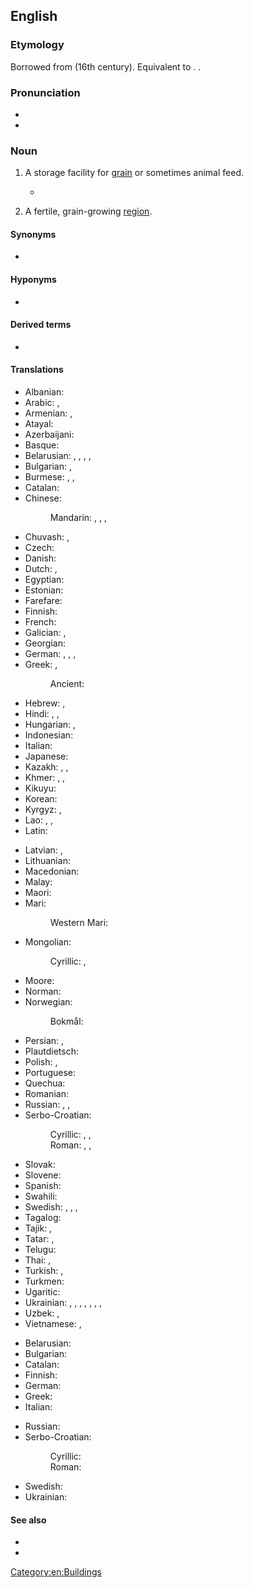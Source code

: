 ==English==
{{wikipedia}}

===Etymology===
{{root|en|ine-pro|*ǵerh₂-}}
Borrowed from {{bor|en|la|grānārium}} (16th century). Equivalent to {{suffix|en|grain|ary}}. {{doublet|en|garner}}.

===Pronunciation===
* {{IPA|en|/ˈɡɹænəɹi/}}
* {{audio|en|LL-Q1860 (eng)-Vealhurl-granary.wav|Audio (UK)}}

===Noun===
{{en-noun|+|granarys|pl2qual=obsolete}}

# {{lb|en|agriculture}} A storage facility for [[grain]] or sometimes animal feed.
#* {{quote-book|en|year=1837| year_published= 1977 |page=237|title= {{w|Mauprat}} |author= {{w|George Sand}}|trans=Stanley Young|publisher=Cassandra Editions|url= https://books.google.co.nz/books?id=NTTeAwAAQBAJ |isbn= 9780897338677 |passage= For a long time the dormouse and polecat had seemed to him overfeeble enemies for his restless valour, even as the '''granary''' floor seemed to afford too narrow a field. Every day he read the papers of the previous day in the servants' hall of the houses he visited, and it appeared to him that this war in America, which was hailed as the awakening of the spirit of liberty and justice in the New World, ought to produce a revolution in France.}}
# {{lb|en|figuratively}} A fertile, grain-growing [[region]].

====Synonyms====
* {{sense|fertile region}} {{l|en|breadbasket}}

==== Hyponyms ====
* {{sense|fertile region}} {{l|en|rice bowl}}

====Derived terms====
* {{l|en|granary bread}}

====Translations====
{{trans-top|storage facility}}
* Albanian: {{t+|sq|hambar|m}}
* Arabic: {{t|ar|مَخْزَن الْحُبُوب|m}}, {{t|ar|شُونَة|f}}
* Armenian: {{t+|hy|ամբար}}, {{t+|hy|շտեմարան}}
* Atayal: {{t|tay|khu}}
* Azerbaijani: {{t+|az|anbar}}
* Basque: {{t|eu|aletegi}}
* Belarusian: {{t|be|збожжасхо́вішча|n}}, {{t|be|сві́ран|m}}, {{t|be|клець|f}}, {{t|be|жы́тніца|f}}, {{t|be|амба́р|m}}
* Bulgarian: {{t+|bg|хамба́р|m}}, {{t+|bg|жи́тница|f}}
* Burmese: {{t+|my|စည့်}}, {{t+|my|ကျီ}}, {{t+|my|စပါးကျီ}}
* Catalan: {{t+|ca|graner}}
* Chinese:
*: Mandarin: {{t|cmn|筒倉}}, {{t|cmn|筒仓|tr=tǒngcāng}}, {{t+|cmn|糧倉}}, {{t+|cmn|粮仓|tr=liángcāng}}
* Chuvash: {{t|cv|ампар}}, {{t|cv|кӗлет}}
* Czech: {{t|cs|sýpka|f}}
* Danish: {{t+|da|lade|c}}
* Dutch: {{t+|nl|graanschuur}}, {{t+|nl|spieker|m}}
* Egyptian: {{t-egy|mẖr|h=m-a:Xr-r:pr}}
* Estonian: {{t+|et|ait}}
* Farefare: {{t|gur|bãarɛ}}
* Finnish: {{t+|fi|aitta}}
* French: {{t+|fr|grenier|m}}
* Galician: {{t+|gl|hórreo|m}}, {{t+|gl|celeiro|m}}
* Georgian: {{t|ka|ბეღელი}}
* German: {{t+|de|Getreidespeicher|m}}, {{t|de|Kornhaus|n}}, {{t+|de|Kornspeicher|m}}, {{t+|de|Speicher|m}}
* Greek: {{t+|el|σιταποθήκη|m}}, {{t+|el|σιτοβολώνας|m}}
*: Ancient: {{t|grc|σιτοθήκη|f}}
* Hebrew: {{t+|he|מַמְּגוּרָה|f|tr=mamgurá}}, {{t+|he|אָסָם|m|tr=asám}}
* Hindi: {{t|hi|धान्यागार|m}}, {{t|hi|अन्नागार|m}}, {{t+|hi|बखारी|f}}
* Hungarian: {{t+|hu|magtár}}, {{t+|hu|hombár}}
* Indonesian: {{t+|id|lumbung}}
* Italian: {{t+|it|granaio}}
* Japanese: {{t+|ja|穀倉|tr=こくそう, kokusō}}
* Kazakh: {{t|kk|қамба}}, {{t|kk|қойма}}, {{t|kk|албар}}
* Khmer: {{t+|km|តឹក}}, {{t+|km|ជង្រុក}}, {{t+|km|កោដ្ឋ}}
* Kikuyu: {{t|ki|ikũmbĩ|c5}}
* Korean: {{t+|ko|곡창 (穀倉)}}
* Kyrgyz: {{t+|ky|кампа}}, {{t+|ky|амбар}}
* Lao: {{t|lo|ຍຸ້ງ}}, {{t+|lo|ສາງ}}, {{t|lo|ເຍັຽ}}
* Latin: {{t|la|grānārium|n}}
{{trans-mid}}
* Latvian: {{t|lv|klēts|f}}, {{t|lv|klēts|m}}
* Lithuanian: {{t|lt|klė́tis|f}}
* Macedonian: {{t|mk|амбар|m}}
* Malay: {{t|ms|jelapang}}
* Maori: {{t|mi|pātaka pata}}
* Mari:
*: Western Mari: {{t|mrj|клӓт}}
* Mongolian:
*: Cyrillic: {{t+|mn|амбаар}}, {{t+|mn|агуулах}}
* Moore: {{t|mos|baoore}}
* Norman: {{t|nrf|grain'nie|f}}
* Norwegian:
*: Bokmål: {{t+|nb|låve|m}}
* Persian: {{t+|fa|انبار|tr=anbâr}}, {{t+|fa|انبار غله|tr=anbâr-e ğalle}}
* Plautdietsch: {{t|pdt|Spikja|m}}
* Polish: {{t+|pl|spichlerz|m}}, {{t+|pl|spichrz|m}}
* Portuguese: {{t+|pt|celeiro|m}}
* Quechua: {{t|qu|pirwa}}
* Romanian: {{t+|ro|grânar}}
* Russian: {{t+|ru|зернохрани́лище|n}}, {{t+|ru|амба́р|m}}, {{t+|ru|жи́тница|f}}
* Serbo-Croatian:
*: Cyrillic: {{t|sh|жи̏тница|f}}, {{t|sh|а̏мба̄р|m}}, {{t|sh|ха̏мба̄р|m}}
*: Roman: {{t+|sh|žȉtnica|f}}, {{t+|sh|ȁmbār|m}}, {{t+|sh|hȁmbār|m}}
* Slovak: {{t+|sk|sýpka|f}}
* Slovene: {{t|sl|kašča|f}}
* Spanish: {{t+|es|granero|m}}
* Swahili: {{t+|sw|ghala}}
* Swedish: {{t|sv|spannmålsmagasin|n}}, {{t+|sv|sädesmagasin|n}}, {{t+|sv|kornbod|c}}, {{t+|sv|lada|c}}
* Tagalog: {{t|tl|kamalig}}
* Tajik: {{t|tg|анбор}}, {{t|tg|анбори ғалла}}
* Tatar: {{t|tt|амбар}}, {{t+|tt|келәт}}
* Telugu: {{t+|te|కోష్ఠము}}
* Thai: {{t+|th|ยุ้ง}}, {{t+|th|ฉาง}}
* Turkish: {{t|tr|hububat ambarı}}, {{t+|tr|tahıl ambarı}}
* Turkmen: {{t+|tk|ammar}}
* Ugaritic: {{t|uga|𐎀𐎒𐎎}}
* Ukrainian: {{t|uk|шпіхлі́р|m}}, {{t|uk|зерносхо́вище|n}}, {{t|uk|жи́тниця|f}}, {{t+|uk|комо́ра|f}}, {{t+|uk|амба́р|m}}, {{t|uk|гамазе́й|m}}, {{t|uk|гамазе́я|f}}, {{t|uk|си́панець|m}}
* Uzbek: {{t+|uz|ombor}}, {{t+|uz|omborxona}}
* Vietnamese: {{t|vi|kho thóc}}, {{t|vi|[[kho]] [[ngũ cốc]]}}
{{trans-bottom}}

{{trans-top|fertile, grain-growing region}}
* Belarusian: {{t|be|жы́тніца|f}}
* Bulgarian: {{t+|bg|жи́тница|f}}
* Catalan: {{t+|ca|graner|m}}
* Finnish: {{t+|fi|vilja-aitta}}
* German: {{t+|de|Kornkammer|f}}
* Greek: {{t+|el|σιτοβολώνας|m}}
* Italian: {{t+|it|granaio|m}}
{{trans-mid}}
* Russian: {{t+|ru|жи́тница|f}}
* Serbo-Croatian:
*: Cyrillic: {{t|sh|жи̏тница|f}}
*: Roman: {{t+|sh|žȉtnica|f}}
* Swedish: {{t+|sv|kornbod|c}}
* Ukrainian: {{t|uk|жи́тниця|f}}
{{trans-bottom}}

====See also====
* {{l|en|silo}}
* {{l|en|grain elevator}}

[[Category:en:Buildings]]